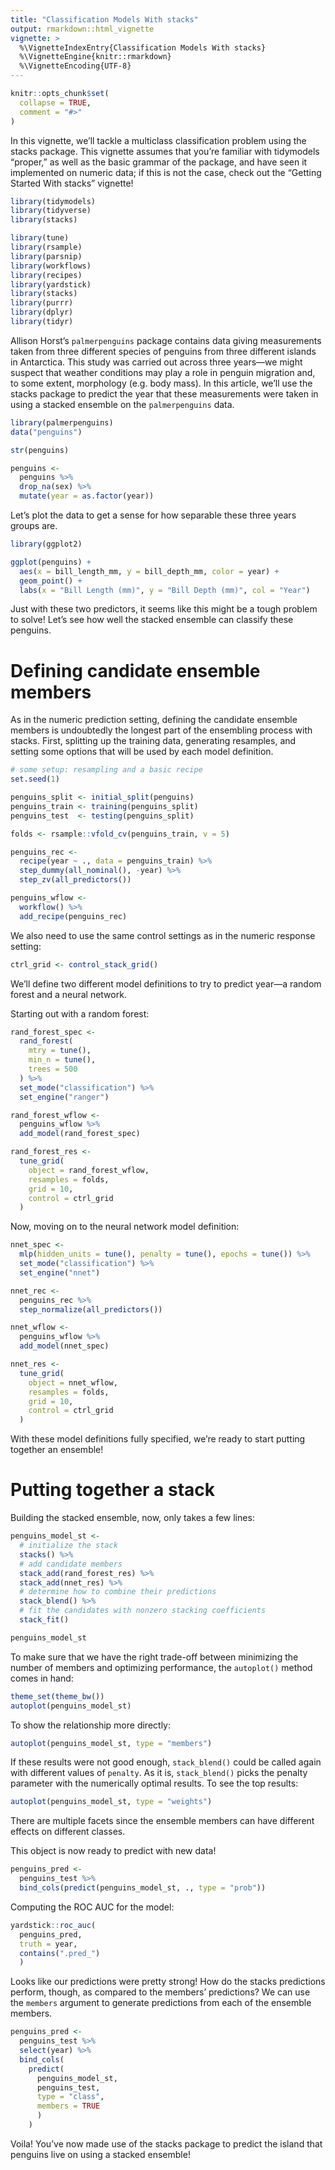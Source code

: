 ```yaml
---
title: "Classification Models With stacks"
output: rmarkdown::html_vignette
vignette: >
  %\VignetteIndexEntry{Classification Models With stacks}
  %\VignetteEngine{knitr::rmarkdown}
  %\VignetteEncoding{UTF-8}
---
```


```r
knitr::opts_chunk$set(
  collapse = TRUE,
  comment = "#>"
)
```

In this vignette, we'll tackle a multiclass classification problem using the stacks package. This vignette assumes that you're familiar with tidymodels "proper," as well as the basic grammar of the package, and have seen it implemented on numeric data; if this is not the case, check out the "Getting Started With stacks" vignette!

```r
library(tidymodels)
library(tidyverse)
library(stacks)
```

```r
library(tune)
library(rsample)
library(parsnip)
library(workflows)
library(recipes)
library(yardstick)
library(stacks)
library(purrr)
library(dplyr)
library(tidyr)
```

Allison Horst's `palmerpenguins` package contains data giving measurements taken from three different species of penguins from three different islands in Antarctica. This study was carried out across three years—we might suspect that weather conditions may play a role in penguin migration and, to some extent, morphology (e.g. body mass). In this article, we'll use the stacks package to predict the year that these measurements were taken in using a stacked ensemble on the `palmerpenguins` data. 

```r
library(palmerpenguins)
data("penguins")

str(penguins)

penguins <-
  penguins %>%
  drop_na(sex) %>%
  mutate(year = as.factor(year))
```

Let's plot the data to get a sense for how separable these three years groups are.

```r
library(ggplot2)

ggplot(penguins) +
  aes(x = bill_length_mm, y = bill_depth_mm, color = year) +
  geom_point() +
  labs(x = "Bill Length (mm)", y = "Bill Depth (mm)", col = "Year")
```

Just with these two predictors, it seems like this might be a tough problem to solve! Let's see how well the stacked ensemble can classify these penguins.

# Defining candidate ensemble members

As in the numeric prediction setting, defining the candidate ensemble members is undoubtedly the longest part of the ensembling process with stacks. First, splitting up the training data, generating resamples, and setting some options that will be used by each model definition.

```r
# some setup: resampling and a basic recipe
set.seed(1)

penguins_split <- initial_split(penguins)
penguins_train <- training(penguins_split)
penguins_test  <- testing(penguins_split)

folds <- rsample::vfold_cv(penguins_train, v = 5)

penguins_rec <- 
  recipe(year ~ ., data = penguins_train) %>%
  step_dummy(all_nominal(), -year) %>%
  step_zv(all_predictors())

penguins_wflow <- 
  workflow() %>% 
  add_recipe(penguins_rec)
```

We also need to use the same control settings as in the numeric response setting:

```r
ctrl_grid <- control_stack_grid()
```

We'll define two different model definitions to try to predict year—a random forest and a neural network.

Starting out with a random forest:

```r
rand_forest_spec <- 
  rand_forest(
    mtry = tune(),
    min_n = tune(),
    trees = 500
  ) %>%
  set_mode("classification") %>%
  set_engine("ranger")

rand_forest_wflow <-
  penguins_wflow %>%
  add_model(rand_forest_spec)

rand_forest_res <- 
  tune_grid(
    object = rand_forest_wflow, 
    resamples = folds, 
    grid = 10,
    control = ctrl_grid
  )
```

Now, moving on to the neural network model definition:

```r
nnet_spec <-
  mlp(hidden_units = tune(), penalty = tune(), epochs = tune()) %>%
  set_mode("classification") %>%
  set_engine("nnet")

nnet_rec <- 
  penguins_rec %>% 
  step_normalize(all_predictors())

nnet_wflow <- 
  penguins_wflow %>%
  add_model(nnet_spec)

nnet_res <-
  tune_grid(
    object = nnet_wflow, 
    resamples = folds, 
    grid = 10,
    control = ctrl_grid
  )
```

With these model definitions fully specified, we're ready to start putting together an ensemble!

# Putting together a stack

Building the stacked ensemble, now, only takes a few lines:

```r
penguins_model_st <- 
  # initialize the stack
  stacks() %>%
  # add candidate members
  stack_add(rand_forest_res) %>%
  stack_add(nnet_res) %>%
  # determine how to combine their predictions
  stack_blend() %>%
  # fit the candidates with nonzero stacking coefficients
  stack_fit()

penguins_model_st
```

To make sure that we have the right trade-off between minimizing the number of members and optimizing performance, the `autoplot()` method comes in hand: 

```r
theme_set(theme_bw())
autoplot(penguins_model_st)
```

To show the relationship more directly: 

```r
autoplot(penguins_model_st, type = "members")
```

If these results were not good enough, `stack_blend()` could be called again with different values of `penalty`. As it is, `stack_blend()` picks the penalty parameter with the numerically optimal results. To see the top results: 

```r
autoplot(penguins_model_st, type = "weights")
```

There are multiple facets since the ensemble members can have different effects on different classes. 

This object is now ready to predict with new data!

```r
penguins_pred <- 
  penguins_test %>%
  bind_cols(predict(penguins_model_st, ., type = "prob"))
```

Computing the ROC AUC for the model:

```r
yardstick::roc_auc(
  penguins_pred,
  truth = year,
  contains(".pred_")
  )
```

Looks like our predictions were pretty strong! How do the stacks predictions perform, though, as compared to the members' predictions? We can use the `members` argument to generate predictions from each of the ensemble members.

```r
penguins_pred <- 
  penguins_test %>%
  select(year) %>%
  bind_cols(
    predict(
      penguins_model_st,
      penguins_test, 
      type = "class",
      members = TRUE
      )
    )
```

Voila! You've now made use of the stacks package to predict the island that penguins live on using a stacked ensemble!  
